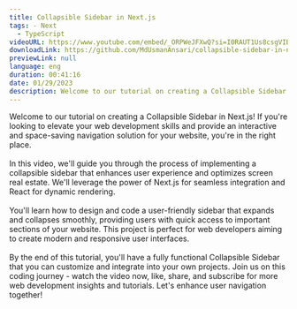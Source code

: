 ```yaml
---
title: Collapsible Sidebar in Next.js
tags: - Next
  - TypeScript
videoURL: https://www.youtube.com/embed/_ORPWeJFXwQ?si=I0RAUT1Us8csgVIB
downloadLink: https://github.com/MdUsmanAnsari/collapsible-sidebar-in-nextjs
previewLink: null
language: eng
duration: 00:41:16
date: 01/29/2023
description: Welcome to our tutorial on creating a Collapsible Sidebar in Next.js! If you're looking to elevate your web development skills and provide an interactive and space-saving navigation solution for your website, you're in the right place.
---
```


Welcome to our tutorial on creating a Collapsible Sidebar in Next.js! If you're looking to elevate your web development skills and provide an interactive and space-saving navigation solution for your website, you're in the right place.<br /><br />In this video, we'll guide you through the process of implementing a collapsible sidebar that enhances user experience and optimizes screen real estate. We'll leverage the power of Next.js for seamless integration and React for dynamic rendering.<br /><br />You'll learn how to design and code a user-friendly sidebar that expands and collapses smoothly, providing users with quick access to important sections of your website. This project is perfect for web developers aiming to create modern and responsive user interfaces.<br /><br />By the end of this tutorial, you'll have a fully functional Collapsible Sidebar that you can customize and integrate into your own projects. Join us on this coding journey - watch the video now, like, share, and subscribe for more web development insights and tutorials. Let's enhance user navigation together!
